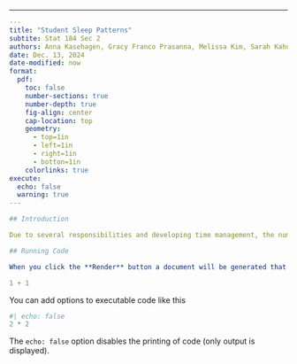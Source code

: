 ------------------------------------------------------------------------

```yaml
---
title: "Student Sleep Patterns"
subtite: Stat 184 Sec 2
authors: Anna Kasehagen, Gracy Franco Prasanna, Melissa Kim, Sarah Kahn
date: Dec. 13, 2024
date-modified: now
format:
  pdf:
    toc: false
    number-sections: true
    number-depth: true
    fig-align: center
    cap-location: top
    geometry:
      - top=1in
      - left=1in
      - right=1in
      - botton=1in
    colorlinks: true
execute:
  echo: false
  warning: true
---

## Introduction

Due to several responsibilities and developing time management, the number of hours of sleep university students vary. Some students have established a good routine while others are still in the process. The life style of a student can impact how many hours of sleep they get, and some of those

## Running Code

When you click the **Render** button a document will be generated that includes both content and the output of embedded code. You can embed code like this:

1 + 1
```

You can add options to executable code like this

```r
#| echo: false
2 * 2
```

The `echo: false` option disables the printing of code (only output is displayed).

